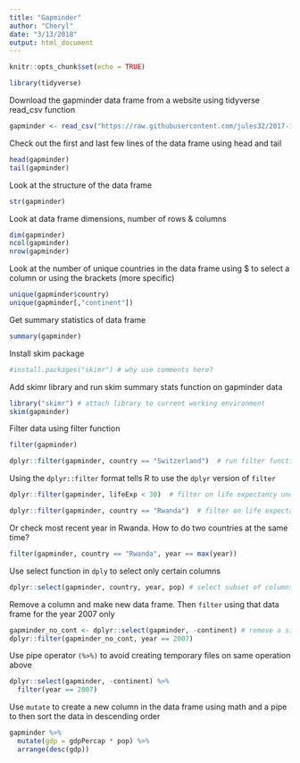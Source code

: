 ```yaml
---
title: "Gapminder"
author: "Cheryl"
date: "3/13/2018"
output: html_document
---
```


```r
knitr::opts_chunk$set(echo = TRUE)
```

```r
library(tidyverse)
```

Download the gapminder data frame from a website using tidyverse read_csv function
```r
gapminder <- read_csv("https://raw.githubusercontent.com/jules32/2017-11-30-MBARI/gh-pages/data/gapminder.csv")
```
Check out the first and last few lines of the data frame using head and tail
```r
head(gapminder)
tail(gapminder)
```
Look at the structure of the data frame
```r
str(gapminder)
```
Look at data frame dimensions, number of rows & columns
```r
dim(gapminder)
ncol(gapminder)
nrow(gapminder)
```
Look at the number of unique countries in the data frame using $ to select a column or
using the brackets (more specific)
```r
unique(gapminder$country)
unique(gapminder[,"continent"])
```
Get summary statistics of data frame
```r
summary(gapminder)
```
Install skim package
```r
#install.packages("skimr") # why use comments here?
```
Add skimr library and run skim summary stats function on gapminder data
```r
library("skimr") # attach library to current working environment
skim(gapminder)
```
Filter data using filter function
```r
filter(gapminder)
```
```r
dplyr::filter(gapminder, country == "Switzerland")  # run filter function in dplyr
```
Using the `dplyr::filter` format tells R to use the `dplyr` version of `filter`
```r
dplyr::filter(gapminder, lifeExp < 30)  # filter on life expectancy under 30
```

```r
dplyr::filter(gapminder, country == "Rwanda")  # filter on life expectancy under 30
```
Or check most recent year in Rwanda. How to do two countries at the same time? 
```r
filter(gapminder, country == "Rwanda", year == max(year))
```
Use select function in `dply` to select only certain columns
```r
dplyr::select(gapminder, country, year, pop) # select subset of columns from dataframe

```
Remove a column and make new data frame. Then `filter` using that data frame for the year 2007 only
```r
gapminder_no_cont <- dplyr::select(gapminder, -continent) # remove a single column from dataframe
dplyr::filter(gapminder_no_cont, year == 2007) 
```
Use pipe operator `(%>%)` to avoid creating temporary files on same operation above
```r
dplyr::select(gapminder, -continent) %>% 
  filter(year == 2007) 
```
Use `mutate` to create a new column in the data frame using math and a pipe to then sort the data in descending order
```r
gapminder %>%
  mutate(gdp = gdpPercap * pop) %>%
  arrange(desc(gdp))
```

